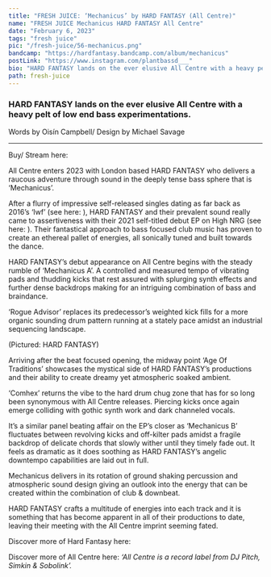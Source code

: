 ---
title: "FRESH JUICE: ‘Mechanicus’ by HARD FANTASY (All Centre)"
name: "FRESH JUICE Mechanicus HARD FANTASY All Centre"
date: "February 6, 2023"
tags: "fresh juice"
pic: "/fresh-juice/56-mechanicus.png"
bandcamp: "https://hardfantasy.bandcamp.com/album/mechanicus"
postLink: "https://www.instagram.com/plantbassd___"
bio: "HARD FANTASY lands on the ever elusive All Centre with a heavy pelt of low end bass experimentations."
path: fresh-juice
---

### HARD FANTASY lands on the ever elusive All Centre with a heavy pelt of low end bass experimentations.

<p className="smallText">Words by Oisín Campbell/ Design by Michael Savage</p>

<hr />

<BandCamp src="album=2661921032" />

Buy/ Stream here: <HoverLink url="hardfantasy.bandcamp.com/album/mechanicus" inline external />

All Centre enters 2023 with London based HARD FANTASY who delivers a raucous adventure through sound in the deeply tense bass sphere that is ‘Mechanicus’.

After a flurry of impressive self-released singles dating as far back as 2016’s ‘Iwf’ (see here: <HoverLink url="hardfantasy.bandcamp.com/track/lwf-2016" inline external />), HARD FANTASY and their prevalent sound really came to assertiveness with their 2021 self-titled debut EP on High NRG (see here: <HoverLink url="hi-nrg.bandcamp.com/album/hard-fantasy-ep" name="Hard Fantasy EP" inline external /> ). Their fantastical approach to bass focused club music has proven to create an ethereal pallet of energies, all sonically tuned and built towards the dance.

HARD FANTASY’s debut appearance on All Centre begins with the steady rumble of ‘Mechanicus A’. A controlled and measured tempo of vibrating pads and thudding kicks that rest assured with splurging synth effects and further dense backdrops making for an intriguing combination of bass and braindance.

‘Rogue Advisor’ replaces its predecessor’s weighted kick fills for a more organic sounding drum pattern running at a stately pace amidst an industrial sequencing landscape.

<Picture src="/fresh-juice/56-hf-cover.jpg" alt="Hard Fantasy cover pic" size={1200} />
<p className="smallText">(Pictured: HARD FANTASY)</p>

Arriving after the beat focused opening, the midway point ‘Age Of Traditions’ showcases the mystical side of HARD FANTASY’s productions and their ability to create dreamy yet atmospheric soaked ambient.

‘Comhex’ returns the vibe to the hard drum chug zone that has for so long been synonymous with All Centre releases. Piercing kicks once again emerge colliding with gothic synth work and dark channeled vocals.

It’s a similar panel beating affair on the EP’s closer as ‘Mechanicus B’ fluctuates between revolving kicks and off-kilter pads amidst a fragile backdrop of delicate chords that slowly wither until they timely fade out. It feels as dramatic as it does soothing as HARD FANTASY’s angelic downtempo capabilities are laid out in full.

Mechanicus delivers in its rotation of ground shaking percussion and atmospheric sound design giving an outlook into the energy that can be created within the combination of club & downbeat.

HARD FANTASY crafts a multitude of energies into each track and it is something that has become apparent in all of their productions to date, leaving their meeting with the All Centre imprint seeming fated.

Discover more of Hard Fantasy here: <HoverLink url="hardfantasy.bandcamp.com/music" name="Music | HARD FANTASY" inline external />

Discover more of All Centre here: <HoverLink url="allcentre.bandcamp.com/" name="All Centre" inline external /> _‘All Centre is a record label from DJ Pitch, Simkin & Sobolink’._
